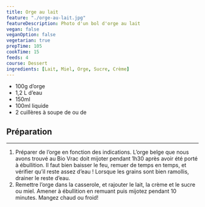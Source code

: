```yaml
---
title: Orge au lait
feature: "./orge-au-lait.jpg"
featureDescription: Photo d'un bol d'orge au lait
vegan: false
veganOption: false
vegetarian: true
prepTime: 105
cookTime: 15
feeds: 4
course: Dessert
ingredients: [Lait, Miel, Orge, Sucre, Crème]
---
```


<Ingredients>

- 100g <Ing id="orge">d’orge</Ing>
- 1,2 L d’eau
- 150ml <Ing id="lait"/>
- 100ml <Ing id="crème"/> liquide
- 2 cuillères à soupe de <Ing id="sucre"/> ou de <Ing id="miel"/>

</Ingredients>

## Préparation
---

1. Préparer de l’orge en fonction des indications. L’orge belge que nous avons trouvé au Bio Vrac doit mijoter pendant 1h30 après avoir été porté à ébullition. Il faut bien baisser le feu, remuer de temps en temps, et vérifier qu’il reste assez d’eau ! Lorsque les grains sont bien ramollis, drainer le reste d’eau.
2. Remettre l’orge dans la casserole, et rajouter le lait, la crème et le sucre ou miel. Amener à ébullition en remuant puis mijotez pendant 10 minutes. Mangez chaud ou froid!
